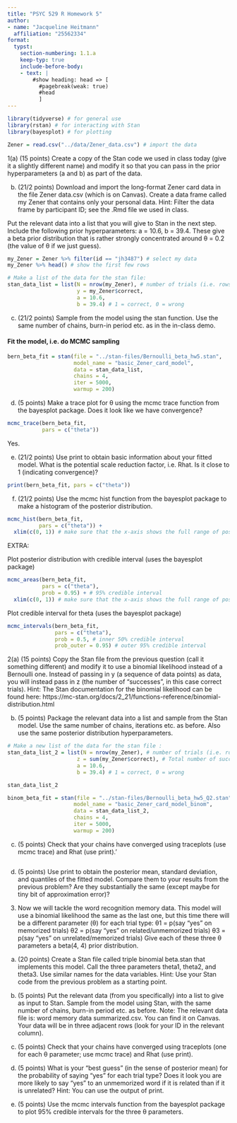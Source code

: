 ```yaml
---
title: "PSYC 529 R Homework 5"
author: 
- name: "Jacqueline Heitmann"
  affiliation: "25562334"
format: 
  typst: 
    section-numbering: 1.1.a
    keep-typ: true
    include-before-body: 
    - text: |
        #show heading: head => [
          #pagebreak(weak: true)
          #head
          ]
---
```


```r
library(tidyverse) # for general use
library(rstan) # for interacting with Stan
library(bayesplot) # for plotting

Zener = read.csv("../data/Zener_data.csv") # import the data
```
1(a) (15 points) Create a copy of the Stan code we used in class today (give it a slightly different
name) and modify it so that you can pass in the prior hyperparameters (a and b) as part
of the data.

(b) (21/2 points) Download and import the long-format Zener card data in the file Zener data.csv
(which is on Canvas). Create a data frame called my Zener that contains only your personal data. Hint: Filter the data frame by participant ID; see the .Rmd file we used in
class.

Put the relevant data into a list that you will give to Stan in the next step. Include the
following prior hyperparameters: a = 10.6, b = 39.4. These give a beta prior distribution
that is rather strongly concentrated around θ = 0.2 (the value of θ if we just guess).

```r
my_Zener = Zener %>% filter(id == "jh3487") # select my data
my_Zener %>% head() # show the first few rows

# Make a list of the data for the stan file:
stan_data_list = list(N = nrow(my_Zener), # number of trials (i.e. rows in the data frame)
                      y = my_Zener$correct,
                      a = 10.6,
                      b = 39.4) # 1 = correct, 0 = wrong
```
(c) (21/2 points) Sample from the model using the stan function. Use the same number of
chains, burn-in period etc. as in the in-class demo.

#### Fit the model, i.e. do MCMC sampling
```r
bern_beta_fit = stan(file = "../stan-files/Bernoulli_beta_hw5.stan",
                     model_name = "basic_Zener_card_model",
                     data = stan_data_list,
                     chains = 4,
                     iter = 5000,
                     warmup = 200)
```

(d) (5 points) Make a trace plot for θ using the mcmc trace function from the bayesplot
package. Does it look like we have convergence?

```r
mcmc_trace(bern_beta_fit,
           pars = c("theta"))
```
Yes.

(e) (21/2 points) Use print to obtain basic information about your fitted model. What is the
potential scale reduction factor, i.e. Rhat. Is it close to 1 (indicating convergence)?

```r
print(bern_beta_fit, pars = c("theta"))
```

(f) (21/2 points) Use the mcmc hist function from the bayesplot package to make a histogram
of the posterior distribution.

```r
mcmc_hist(bern_beta_fit,
          pars = c("theta")) +
  xlim(c(0, 1)) # make sure that the x-axis shows the full range of possible theta values (0 to 1)
```
EXTRA: 

Plot posterior distribution with credible interval (uses the bayesplot package)
```r
mcmc_areas(bern_beta_fit,
           pars = c("theta"),
           prob = 0.95) + # 95% credible interval
  xlim(c(0, 1)) # make sure that the x-axis shows the full range of possible theta values (0 to 1)
```

Plot credible interval for theta (uses the bayesplot package)
```r
mcmc_intervals(bern_beta_fit, 
               pars = c("theta"),
               prob = 0.5, # inner 50% credible interval
               prob_outer = 0.95) # outer 95% credible interval
```


2(a) (15 points) Copy the Stan file from the previous question (call it something different) and
modify it to use a binomial likelihood instead of a Bernoulli one. Instead of passing in y
(a sequence of data points) as data, you will instead pass in z (the number of “successes”,
in this case correct trials).
Hint: The Stan documentation for the binomial likelihood can be found here:
https://mc-stan.org/docs/2_21/functions-reference/binomial-distribution.html

(b) (5 points) Package the relevant data into a list and sample from the Stan model. Use the
same number of chains, iterations etc. as before. Also use the same posterior distribution
hyperparameters.

```r
# Make a new list of the data for the stan file :
stan_data_list_2 = list(N = nrow(my_Zener), # number of trials (i.e. rows in the data frame)
                      z = sum(my_Zener$correct), # Total number of successes (1 = correct, 0 = wrong)
                      a = 10.6,
                      b = 39.4) # 1 = correct, 0 = wrong

stan_data_list_2
```

```r
binom_beta_fit = stan(file = "../stan-files/Bernoulli_beta_hw5_Q2.stan",
                     model_name = "basic_Zener_card_model_binom",
                     data = stan_data_list_2,
                     chains = 4,
                     iter = 5000,
                     warmup = 200)
```


(c) (5 points) Check that your chains have converged using traceplots (use mcmc trace) and
Rhat (use print).'

```r

```

(d) (5 points) Use print to obtain the posterior mean, standard deviation, and quantiles of
the fitted model. Compare them to your results from the previous problem? Are they
substantially the same (except maybe for tiny bit of approximation error)?

3. Now we will tackle the word recognition memory data. This model will use a binomial likelihood
the same as the last one, but this time there will be a different parameter (θ) for each trial type:
θ1 = p(say “yes” on memorized trials)
θ2 = p(say “yes” on related/unmemorized trials)
θ3 = p(say “yes” on unrelated/memorized trials)
Give each of these three θ parameters a beta(4, 4) prior distribution.

(a) (20 points) Create a Stan file called triple binomial beta.stan that implements this
model. Call the three parameters theta1, theta2, and theta3. Use similar names for the
data variables.
Hint: Use your Stan code from the previous problem as a starting point.

(b) (5 points) Put the relevant data (from you specifically) into a list to give as input to Stan.
Sample from the model using Stan, with the same number of chains, burn-in period etc.
as before. Note: The relevant data file is: word memory data summarized.csv. You can
find it on Canvas. Your data will be in three adjacent rows (look for your ID in the relevant
column).

(c) (5 points) Check that your chains have converged using traceplots (one for each θ parameter; use mcmc trace) and Rhat (use print).

(d) (5 points) What is your “best guess” (in the sense of posterior mean) for the probability
of saying “yes” for each trial type? Does it look you are more likely to say “yes” to an
unmemorized word if it is related than if it is unrelated? Hint: You can use the output
of print.

(e) (5 points) Use the mcmc intervals function from the bayesplot package to plot 95%
credible intervals for the three θ parameters.
